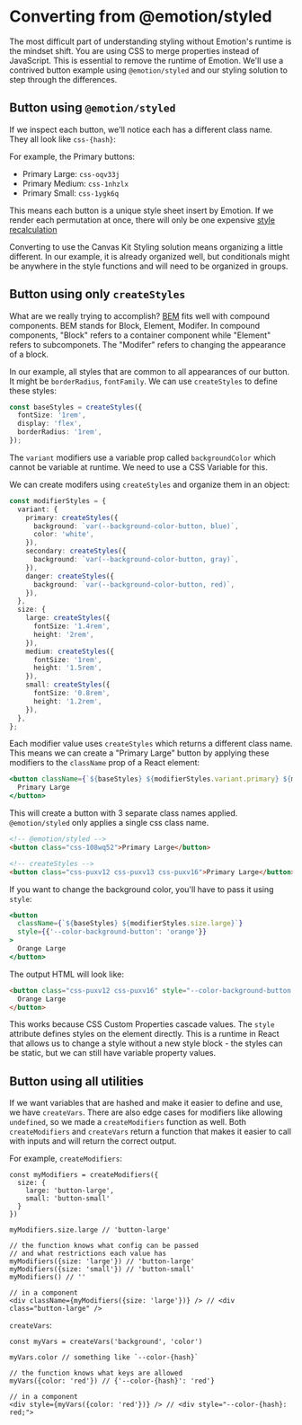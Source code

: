 
<Meta title="Styling/Converting From Emotion" />

# Converting from @emotion/styled

The most difficult part of understanding styling without Emotion's runtime is the mindset shift. You
are using CSS to merge properties instead of JavaScript. This is essential to remove the runtime of
Emotion. We'll use a contrived button example using `@emotion/styled` and our styling solution to
step through the differences.

## Button using `@emotion/styled`

<ExampleCodeBlock code={EmotionButton} />

If we inspect each button, we'll notice each has a different class name. They all look like
`css-{hash}`:

For example, the Primary buttons:

- Primary Large: `css-oqv33j`
- Primary Medium: `css-1nhzlx`
- Primary Small: `css-1ygk6q`

This means each button is a unique style sheet insert by Emotion. If we render each permutation at
once, there will only be one expensive
[style recalculation](https://microsoftedge.github.io/DevTools/explainers/StyleTracing/explainer.html)

Converting to use the Canvas Kit Styling solution means organizing a little different. In our
example, it is already organized well, but conditionals might be anywhere in the style functions and
will need to be organized in groups.

## Button using only `createStyles`

What are we really trying to accomplish? [BEM](https://getbem.com/introduction) fits well with
compound components. BEM stands for Block, Element, Modifer. In compound components, "Block" refers
to a container component while "Element" refers to subcomponets. The "Modifer" refers to changing
the appearance of a block.

In our example, all styles that are common to all appearances of our button. It might be
`borderRadius`, `fontFamily`. We can use `createStyles` to define these styles:

```ts
const baseStyles = createStyles({
  fontSize: '1rem',
  display: 'flex',
  borderRadius: '1rem',
});
```

The `variant` modifiers use a variable prop called `backgroundColor` which cannot be variable at
runtime. We need to use a CSS Variable for this.

We can create modifers using `createStyles` and organize them in an object:

```ts
const modifierStyles = {
  variant: {
    primary: createStyles({
      background: `var(--background-color-button, blue)`,
      color: 'white',
    }),
    secondary: createStyles({
      background: `var(--background-color-button, gray)`,
    }),
    danger: createStyles({
      background: `var(--background-color-button, red)`,
    }),
  },
  size: {
    large: createStyles({
      fontSize: '1.4rem',
      height: '2rem',
    }),
    medium: createStyles({
      fontSize: '1rem',
      height: '1.5rem',
    }),
    small: createStyles({
      fontSize: '0.8rem',
      height: '1.2rem',
    }),
  },
};
```

Each modifier value uses `createStyles` which returns a different class name. This means we can
create a "Primary Large" button by applying these modifiers to the `className` prop of a React
element:

```jsx
<button className={`${baseStyles} ${modifierStyles.variant.primary} ${modifierStyles.size.large}`}>
  Primary Large
</button>
```

This will create a button with 3 separate class names applied. `@emotion/styled` only applies a
single css class name.

```html
<!-- @emotion/styled -->
<button class="css-108wq52">Primary Large</button>

<!-- createStyles -->
<button class="css-puxv12 css-puxv13 css-puxv16">Primary Large</button>
```

If you want to change the background color, you'll have to pass it using `style`:

```jsx
<button
  className={`${baseStyles} ${modifierStyles.size.large}`}
  style={{'--color-background-button': 'orange'}}
>
  Orange Large
</button>
```

The output HTML will look like:

```html
<button class="css-puxv12 css-puxv16" style="--color-background-button: orange;">
  Orange Large
</button>
```

This works because CSS Custom Properties cascade values. The `style` attribute defines styles on the
element directly. This is a runtime in React that allows us to change a style without a new style
block - the styles can be static, but we can still have variable property values.

<ExampleCodeBlock code={ManualStylesButton} />

## Button using all utilities

If we want variables that are hashed and make it easier to define and use, we have `createVars`.
There are also edge cases for modifiers like allowing `undefined`, so we made a `createModifiers`
function as well. Both `createModifiers` and `createVars` return a function that makes it easier to
call with inputs and will return the correct output.

For example, `createModifiers`:

```tsx
const myModifiers = createModifiers({
  size: {
    large: 'button-large',
    small: 'button-small'
  }
})

myModifiers.size.large // 'button-large'

// the function knows what config can be passed
// and what restrictions each value has
myModifiers({size: 'large'}) // 'button-large'
myModifiers({size: 'small'}) // 'button-small'
myModifiers() // ''

// in a component
<div className={myModifiers({size: 'large'})} /> // <div class="button-large" />
```

`createVars`:

```tsx
const myVars = createVars('background', 'color')

myVars.color // something like `--color-{hash}`

// the function knows what keys are allowed
myVars({color: 'red'}) // {'--color-{hash}': 'red'}

// in a component
<div style={myVars({color: 'red'})} /> // <div style="--color-{hash}: red;">
```

<ExampleCodeBlock code={StylingButton} />
